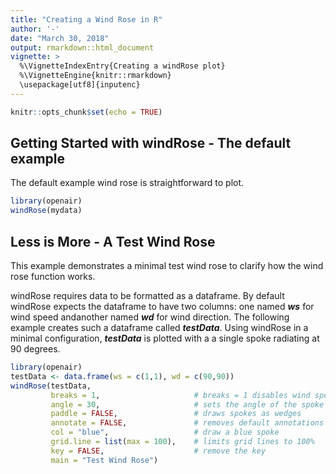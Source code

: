 ```yaml
---
title: "Creating a Wind Rose in R"
author: '-'
date: "March 30, 2018"
output: rmarkdown::html_document
vignette: >
  %\VignetteIndexEntry{Creating a windRose plot}
  %\VignetteEngine{knitr::rmarkdown}
  \usepackage[utf8]{inputenc}
---
```


```r
knitr::opts_chunk$set(echo = TRUE)
```


## Getting Started with windRose - The default example

The default example wind rose is straightforward to plot.

```r
library(openair)
windRose(mydata)
```


## Less is More - A Test Wind Rose

This example demonstrates a minimal test wind rose to clarify how the wind rose function works.

windRose requires data to be formatted as a dataframe.  By default windRose expects the dataframe to have two columns: one named ***ws*** for wind speed andanother named ***wd*** for wind direction. The following example creates such a dataframe called ***testData***.  Using windRose in a minimal configuration,  ***testData*** is plotted with a a single spoke radiating at 90 degrees.


```r
library(openair)
testData <- data.frame(ws = c(1,1), wd = c(90,90))
windRose(testData, 
         breaks = 1,                     # breaks = 1 disables wind speed intervals
         angle = 30,                     # sets the angle of the spoke to 15 degrees
         paddle = FALSE,                 # draws spokes as wedges
         annotate = FALSE,               # removes default annotations
         col = "blue",                   # draw a blue spoke  
         grid.line = list(max = 100),    # limits grid lines to 100%
         key = FALSE,                    # remove the key  
         main = "Test Wind Rose")

```




